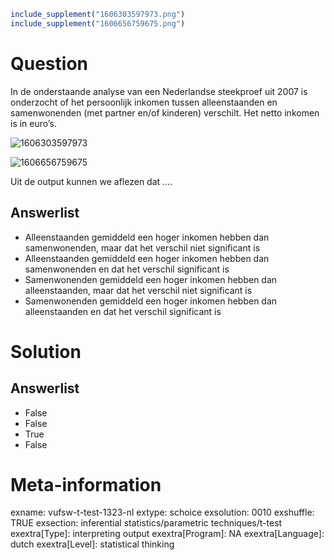 ```{r, echo = FALSE, results = "hide"}
include_supplement("1606303597973.png")
include_supplement("1606656759675.png")
```

Question
========
In de onderstaande analyse van een Nederlandse steekproef uit 2007 is
onderzocht of het persoonlijk inkomen tussen alleenstaanden en
samenwonenden (met partner en/of kinderen) verschilt. Het netto inkomen
is in euro’s.  
  
<img src="1606303597973.png" class="fr-fic fr-dii tvcss_2"
alt="1606303597973" />  
  
  
  
  
<img src="1606656759675.png" class="fr-fic fr-dii tvcss_3"
alt="1606656759675" />  
  
Uit de output kunnen we aflezen dat ....

Answerlist
----------
* Alleenstaanden gemiddeld een hoger inkomen hebben dan samenwonenden,
  maar dat het verschil niet significant is
* Alleenstaanden gemiddeld een hoger inkomen hebben dan samenwonenden en
  dat het verschil significant is
* Samenwonenden gemiddeld een hoger inkomen hebben dan alleenstaanden,
  maar dat het verschil niet significant is
* Samenwonenden gemiddeld een hoger inkomen hebben dan alleenstaanden en
  dat het verschil significant is

Solution
========










Answerlist
----------
* False
* False
* True
* False

Meta-information
================
exname: vufsw-t-test-1323-nl
extype: schoice
exsolution: 0010
exshuffle: TRUE
exsection: inferential statistics/parametric techniques/t-test
exextra[Type]: interpreting output
exextra[Program]: NA
exextra[Language]: dutch
exextra[Level]: statistical thinking

